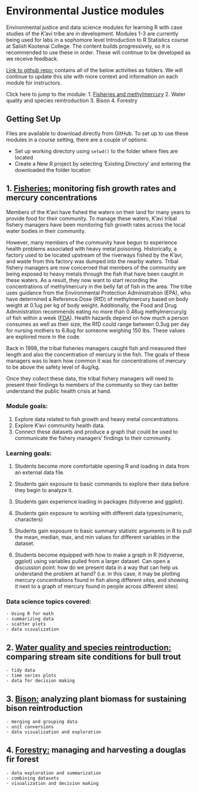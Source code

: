 
# Environmental Justice modules {#EJ-section}

Environmental justice and data science modules for learning R with case studies of the K'avi tribe are in development. Modules 1-3 are currently being used for labs in a sophomore level Introduction to R Statistics course at Salish Kootenai College. The content builds progressively, so it is recommended to use these in order. These will continue to be developed as we receive feedback. 

[Link to github repo:](https://github.com/IndigenousEnvDataSci/EJ-DS) contains all of the below activities as folders. We will continue to update this site with more context and information on each module for instructors. 

Click here to jump to the module: 
1. [Fisheries and methylmercury]() 
2. Water quality and species reintroduction
3. Bison 
4. Forestry 

## Getting Set Up 

Files are available to download directly from GitHub. To set up to use these modules in a course setting, there are a couple of options: 

- Set up working directory using `setwd()` to the folder where files are located 
- Create a New R project by selecting 'Existing Directory' and entering the downloaded the folder location 


## 1. [Fisheries:](https://github.com/IndigenousEnvDataSci/EJ-DS/tree/main/Mod1_Fish) monitoring fish growth rates and mercury concentrations 

Members of the K’avi have fished the waters on their land for many years to provide food for their community. To manage these waters, K'avi tribal fishery managers have been monitoring fish growth rates across the local water bodies in their community. 

However, many members of the community have begun to experience health problems associated with heavy metal poisoning. Historically, a factory used to be located upstream of the riverways fished by the K’avi, and waste from this factory was dumped into the nearby waters. Tribal fishery managers are now concerned that members of the community are being exposed to heavy metals through the fish that have been caught in these waters. As a result, they now want to start recording the concentrations of methylmercury in the belly fat of fish in the area. The tribe uses guidance from the Environmental Protection Administration (EPA), who have determined a Reference Dose (RfD) of methylmercury based on body weight at 0.1ug per kg of body weight. Additionally, the Food and Drug Administration recommends eating no more than 0.46ug methylmercury/g of fish within a week ([FDA](https://www.fda.gov/food/environmental-contaminants-food/technical-information-development-fdaepa-advice-about-eating-fish-those-who-might-become-or-are)). Health hazards depend on how much a person consumes as well as their size, the RfD could range between 0.3ug per day for nursing mothers to 6.8ug for someone weighing 150 lbs. These values are explored more in the code.  

Back in 1998, the tribal fisheries managers caught fish and measured their length and also the concentration of mercury in the fish. The goals of these managers was to learn how common it was for concentrations of mercury to be above the safety level of 4ug/kg.

Once they collect these data, the tribal fishery managers will need to present their findings to members of the community so they can better understand the public health crisis at hand. 

### Module goals:

1. Explore data related to fish growth and heavy metal concentrations.
2. Explore K'avi community health data.
3. Connect these datasets and produce a graph that could be used to communicate the fishery managers' findings to their community. 

### Learning goals:

1. Students become more comfortable opening R and loading in data from an 
external data file. 
  
2. Students gain exposure to basic commands to explore their data before 
they begin to analyze it. 

3. Students gain experience loading in packages (tidyverse and ggplot). 

4. Students gain exposure to working with different data types(numeric, characters)

5. Students gain exposure to basic summary statistic arguments in R to pull the 
mean, median, max, and min values for different variables in the dataset. 

6. Students become equipped with how to make a graph in R (tidyverse, ggplot) 
using variables pulled from a larger dataset. Can open a discussion point: 
how do we present data in a way that can help us understand the problem at hand?
(i.e. in this case, it may be plotting mercury concentrations found in fish 
along different sites, and showing it next to a graph of mercury found in people
across different sites)

### Data science topics covered: 

    - Using R for math 
    - summarizing data
    - scatter plots 
    - data visualization 

## 2. [Water quality and species reintroduction:](https://github.com/IndigenousEnvDataSci/EJ-DS/tree/main/Mod2_water) comparing stream site conditions for bull trout
    - tidy data
    - time series plots 
    - data for decision making
  
## 3. [Bison:](https://github.com/IndigenousEnvDataSci/EJ-DS/tree/main/Mod3_Bison) analyzing plant biomass for sustaining bison reintroduction
    - merging and grouping data 
    - unit conversions 
    - data visualization and exploration 
    
## 4. [Forestry:](https://github.com/IndigenousEnvDataSci/EJ-DS/tree/main/Mod4_Forestry) managing and harvesting a douglas fir forest 
    - data exploration and summarization 
    - combining datasets
    - visualization and decision making 


